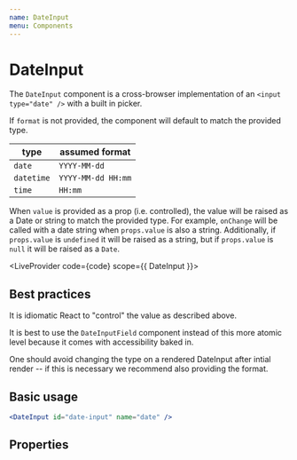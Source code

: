 ```yaml
---
name: DateInput
menu: Components
---
```



# DateInput

The `DateInput` component is a cross-browser implementation of an `<input type="date" />` with a built in picker.

If `format` is not provided, the component will default to match the provided type.

| type       | assumed format     |
| ---------- | ------------------ |
| `date`     | `YYYY-MM-dd`       |
| `datetime` | `YYYY-MM-dd HH:mm` |
| `time`     | `HH:mm`            |

When `value` is provided as a prop (i.e. controlled), the value will be raised as a Date or string to match the provided type. For example, `onChange` will be called with a date string when `props.value` is also a string. Additionally, if `props.value` is `undefined` it will be raised as a string, but if `props.value` is `null` it will be raised as a `Date`.


<LiveProvider code={code} scope={{ DateInput }}>
  <LiveEditor />
  <LiveError />
  <LivePreview />
</LiveProvider>

## Best practices

It is idiomatic React to "control" the value as described above.

It is best to use the `DateInputField` component instead of this more atomic level because it comes with accessibility baked in.

One should avoid changing the type on a rendered DateInput after intial render -- if this is necessary we recommend also providing the format.

## Basic usage

```jsx
<DateInput id="date-input" name="date" />
```

## Properties

<PropsTable of={DateInput} />
